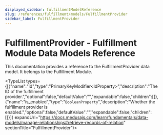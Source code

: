 ```yaml
---
displayed_sidebar: fulfillmentModelReference
slug: /references/fulfillment/models/FulfillmentProvider
sidebar_label: FulfillmentProvider
---
```



# FulfillmentProvider - Fulfillment Module Data Models Reference

This documentation provides a reference to the FulfillmentProvider data model. It belongs to the Fulfillment Module.

<SourceCodeLink link="https://github.com/medusajs/medusa/blob/394226b5c18d11072da826ed6a07d4e602e62f18/packages/modules/fulfillment/src/models/fulfillment-provider.ts#L3" />

<TypeList types={[{"name":"id","type":"PrimaryKeyModifier&#60;IdProperty&#62;","description":"The ID of the fulfillment provider.","optional":false,"defaultValue":"","expandable":false,"children":[]},{"name":"is_enabled","type":"`BooleanProperty`","description":"Whether the fulfillment provider is enabled.","optional":false,"defaultValue":"","expandable":false,"children":[]}]} expandUrl="https://docs.medusajs.com/learn/fundamentals/data-models/manage-relationships#retrieve-records-of-relation" sectionTitle="FulfillmentProvider"/>
